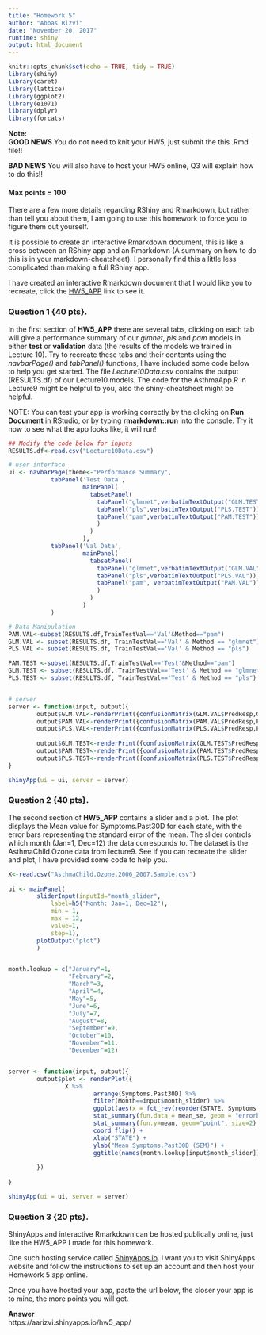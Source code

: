 ```yaml
---
title: "Homework 5"
author: "Abbas Rizvi"
date: "November 20, 2017"
runtime: shiny 
output: html_document
---
```


```r
knitr::opts_chunk$set(echo = TRUE, tidy = TRUE)
library(shiny)
library(caret)
library(lattice)
library(ggplot2)
library(e1071)
library(dplyr)
library(forcats)
```

**Note:**   
**GOOD NEWS** You do not need to knit your HW5, just submit the this .Rmd file!!

**BAD NEWS** You will also have to host your HW5 online, Q3 will explain how to do this!!

#### Max points = 100  

There are a few more details regarding RShiny and Rmarkdown, but rather than tell you about them, I am going to use this homework to force you to figure them out yourself.

It is possible to create an interactive Rmarkdown document, this is like a cross between an RShiny app and an Rmarkdown (A summary on how to do this is in your markdown-cheatsheet). I personally find this a little less complicated than making a full RShiny app. 

I have created an interactive Rmarkdown document that I would like you to recreate, click the [HW5_APP](https://tomall01.shinyapps.io/HW5_APP/) link to see it.

### Question 1 {40 pts}.

In the first section of **HW5_APP** there are several tabs, clicking on each tab will give a performance summary of our *glmnet*, *pls* and *pam* models in either **test** or **validation** data (the results of the models we trained in Lecture 10). Try to recreate these tabs and their contents using the *navbarPage()* and *tabPanel()* functions, I have included some code below to help you get started. The file *Lecture10Data.csv* contains the output (RESULTS.df) of our Lecture10 models. The code for the AsthmaApp.R in Lecture9 might be helpful to you, also the shiny-cheatsheet might be helpful. 

NOTE: You can test your app is working correctly by the clicking on **Run Document** in RStudio, or by typing **rmarkdown::run** into the console. Try it now to see what the app looks like, it will run!  
  
```r
## Modify the code below for inputs
RESULTS.df<-read.csv("Lecture10Data.csv")

# user interface
ui <- navbarPage(theme<-"Performance Summary",
            tabPanel('Test Data',
                     mainPanel(
                       tabsetPanel(
                         tabPanel("glmnet",verbatimTextOutput("GLM.TEST")),
                         tabPanel("pls",verbatimTextOutput("PLS.TEST")),
                         tabPanel("pam",verbatimTextOutput("PAM.TEST"))
                         )
                       )
                     ),
            tabPanel('Val Data',
                     mainPanel(
                       tabsetPanel(
                         tabPanel("glmnet",verbatimTextOutput("GLM.VAL")),
                         tabPanel("pls",verbatimTextOutput("PLS.VAL")),
                         tabPanel("pam", verbatimTextOutput("PAM.VAL"))
                         )
                       )
                     )
            )

# Data Manipulation
PAM.VAL<-subset(RESULTS.df,TrainTestVal=='Val'&Method=="pam")
GLM.VAL <- subset(RESULTS.df, TrainTestVal=='Val' & Method == "glmnet")
PLS.VAL <- subset(RESULTS.df, TrainTestVal=='Val' & Method == "pls")

PAM.TEST <-subset(RESULTS.df,TrainTestVal=='Test'&Method=="pam")
GLM.TEST <- subset(RESULTS.df, TrainTestVal=='Test' & Method == "glmnet")
PLS.TEST <- subset(RESULTS.df, TrainTestVal=='Test' & Method == "pls")


# server
server <- function(input, output){
        output$GLM.VAL<-renderPrint({confusionMatrix(GLM.VAL$PredResp,GLM.VAL$Resp)})
        output$PAM.VAL<-renderPrint({confusionMatrix(PAM.VAL$PredResp,PAM.VAL$Resp)})
        output$PLS.VAL<-renderPrint({confusionMatrix(PLS.VAL$PredResp,PLS.VAL$Resp)})
        
        output$GLM.TEST<-renderPrint({confusionMatrix(GLM.TEST$PredResp,GLM.TEST$Resp)})
        output$PAM.TEST<-renderPrint({confusionMatrix(PAM.TEST$PredResp,PAM.TEST$Resp)})
        output$PLS.TEST<-renderPrint({confusionMatrix(PLS.TEST$PredResp,PLS.TEST$Resp)})
}

shinyApp(ui = ui, server = server)

```  
\pagebreak 
 
### Question 2 {40 pts}.

The second section of **HW5_APP** contains a slider and a plot. The plot displays the Mean value for Symptoms.Past30D for each state, with the error bars representing the standard error of the mean. The slider controls which month (Jan=1, Dec=12) the data corresponds to. The dataset is the AsthmaChild.Ozone data from lecture9. See if you can recreate the slider and plot, I have provided some code to help you.
  
```r
X<-read.csv("AsthmaChild.Ozone.2006_2007.Sample.csv")
 
ui <- mainPanel(
        sliderInput(inputId="month_slider",
            label=h5("Month: Jan=1, Dec=12"),
            min = 1,
            max = 12,
            value=1,
            step=1),
        plotOutput("plot")
        )


month.lookup = c("January"=1,
                 "February"=2,
                 "March"=3,
                 "April"=4,
                 "May"=5,
                 "June"=6,
                 "July"=7,
                 "August"=8,
                 "September"=9,
                 "October"=10,
                 "November"=11,
                 "December"=12)


server <- function(input, output){
        output$plot <- renderPlot({
                X %>%
                        arrange(Symptoms.Past30D) %>%
                        filter(Month==input$month_slider) %>% 
                        ggplot(aes(x = fct_rev(reorder(STATE, Symptoms.Past30D, FUN=mean)), y= Symptoms.Past30D)) +
                        stat_summary(fun.data = mean_se, geom = "errorbar") +
                        stat_summary(fun.y=mean, geom="point", size=2) + 
                        coord_flip() +
                        xlab("STATE") +
                        ylab("Mean Symptoms.Past30D (SEM)") +
                        ggtitle(names(month.lookup[input$month_slider]))
                
        })
  
}

shinyApp(ui = ui, server = server)


```    
\pagebreak    
   
   
### Question 3 {20 pts}.  

ShinyApps and interactive Rmarkdown can be hosted publically online, just like the HW5_APP I made for this homework. 

One such hosting service called [ShinyApps.io](http://www.shinyapps.io/). I want you to visit ShinyApps website and follow the instructions to set up an account and then host your Homework 5 app online.

Once you have hosted your app, paste the url below, the closer your app is to mine, the more points you will get.

**Answer**  
https://aarizvi.shinyapps.io/hw5_app/
\pagebreak   


